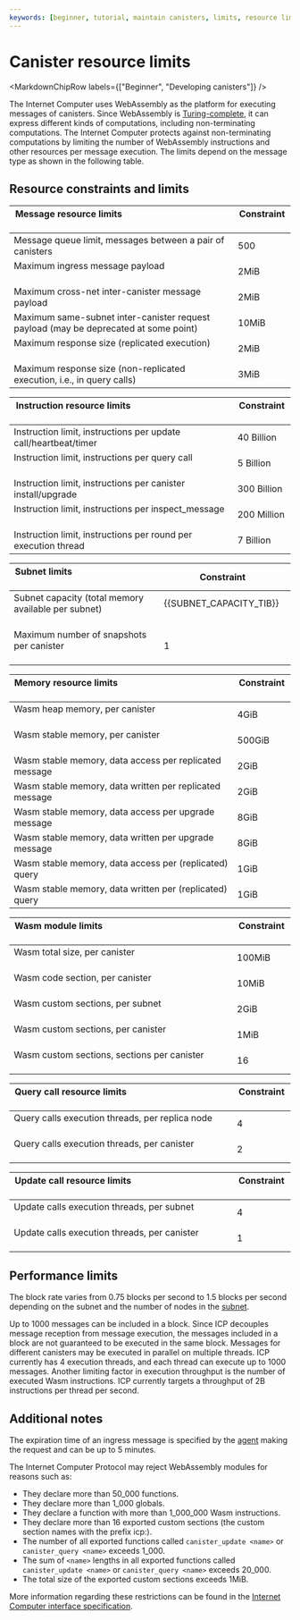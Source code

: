 ```yaml
---
keywords: [beginner, tutorial, maintain canisters, limits, resource limits, message limit, instruction limit, wasm stable memory limit, memory limit, heap memory limit, stable memory limit]
---
```



# Canister resource limits

<MarkdownChipRow labels={["Beginner", "Developing canisters"]} />

The Internet Computer uses WebAssembly as the platform for executing messages of canisters.
Since WebAssembly is [Turing-complete](https://en.wikipedia.org/wiki/Turing_completeness), it can express different kinds of computations, including non-terminating computations.
The Internet Computer protects against non-terminating computations by limiting the number of WebAssembly instructions and other resources per message execution.
The limits depend on the message type as shown in the following table.

## Resource constraints and limits

| Message resource limits                                                              | Constraint  |
| ------------------------------------------------------------------------------------ | ----------- |
| Message queue limit, messages between a pair of <GlossaryTooltip>canister</GlossaryTooltip>s | 500         |
| Maximum ingress message payload                                                      | 2MiB         |
| Maximum cross-net inter-canister message payload                                     | 2MiB         |
| Maximum same-<GlossaryTooltip>subnet</GlossaryTooltip> inter-canister request payload (may be deprecated at some point) | 10MiB        |
| Maximum response size (replicated execution)                                         | 2MiB         |
| Maximum response size (non-replicated execution, i.e., in query calls)                | 3MiB         |

| Instruction resource limits                                                          | Constraint  |
| ------------------------------------------------------------------------------------ | ----------- |
| Instruction limit, instructions per update call/heartbeat/timer                      | 40 Billion  |
| Instruction limit, instructions per query call                                      | 5 Billion   |
| Instruction limit, instructions per canister install/upgrade                         | 300 Billion |
| Instruction limit, instructions per inspect_message                                  | 200 Million |
| Instruction limit, instructions per round per execution thread                       | 7 Billion   |

| <Tooltip text="A collection of nodes that run their own instance of the ICP [consensus](https://learn.internetcomputer.org/hc/en-us/articles/34207558615956-Consensus) algorithm.">Subnet</Tooltip> limits                                                                        | Constraint  |
| ------------------------------------------------------------------------------------ | ----------- |
| Subnet capacity (total memory available per subnet)                                  | {{SUBNET_CAPACITY_TIB}}        |
| Maximum number of snapshots per canister                                              | 1           |

| Memory resource limits                                                               | Constraint  |
| ------------------------------------------------------------------------------------ | ----------- |
| Wasm heap memory, per canister                                                       | 4GiB        |
| Wasm stable memory, per canister                                                     | 500GiB      |
| Wasm stable memory, data access per replicated message                               | 2GiB        |
| Wasm stable memory, data written per replicated message                              | 2GiB        |
| Wasm stable memory, data access per upgrade message                                  | 8GiB        |
| Wasm stable memory, data written per upgrade message                                 | 8GiB        |
| Wasm stable memory, data access per (replicated) query                               | 1GiB        |
| Wasm stable memory, data written per (replicated) query                              | 1GiB        |

| Wasm module limits                                                                   | Constraint  |
| ------------------------------------------------------------------------------------ | ----------- |
| Wasm total size, per canister                                                        | 100MiB      |
| Wasm code section, per canister                                                      | 10MiB       |
| Wasm custom sections, per subnet                                                     | 2GiB        |
| Wasm custom sections, per canister                                                   | 1MiB        |
| Wasm custom sections, sections per canister                                          | 16          |

| Query call resource limits                                                           | Constraint  |
| ------------------------------------------------------------------------------------ | ----------- |
| Query calls execution threads, per replica node                                      | 4           |
| Query calls execution threads, per canister                                          | 2           |

| Update call resource limits                                                          | Constraint  |
| ------------------------------------------------------------------------------------ | ----------- |
| Update calls execution threads, per subnet                                           | 4           |
| Update calls execution threads, per canister                                         | 1           |

## Performance limits

The block rate varies from 0.75 blocks per second to 1.5 blocks per second depending on the subnet and the number of nodes in the [subnet](https://learn.internetcomputer.org/hc/en-us/articles/34209955782420-Subnet-Creation).

Up to 1000 messages can be included in a block.
Since ICP decouples message reception from message execution, the messages included in a block are not guaranteed to be executed in the same block.
Messages for different canisters may be executed in parallel on multiple threads.
ICP currently has 4 execution threads, and each thread can execute up to 1000 messages.
Another limiting factor in execution throughput is the number of executed Wasm instructions.
ICP currently targets a throughput of 2B instructions per thread per second.

## Additional notes

The expiration time of an ingress message is specified by the [agent](/docs/building-apps/interact-with-canisters/agents/overview) making the request and can be up to 5 minutes.

The Internet Computer Protocol may reject WebAssembly modules for reasons such as:

- They declare more than 50_000 functions.
- They declare more than 1_000 globals.
- They declare a function with more than 1_000_000 Wasm instructions.
- They declare more than 16 exported custom sections (the custom section names with the prefix icp:).
- The number of all exported functions called `canister_update <name>` or `canister_query <name>` exceeds 1_000.
- The sum of `<name>` lengths in all exported functions called `canister_update <name>` or `canister_query <name>` exceeds 20_000.
- The total size of the exported custom sections exceeds 1MiB.

More information regarding these restrictions can be found in the [Internet Computer interface specification](/docs/references/ic-interface-spec#system-api-module).
